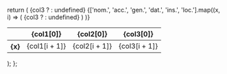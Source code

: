 
  return (
    <table>
      <thead>
        <tr>
          <th></th>
          <th>{col1[0]}</th>
          <th>{col2[0]}</th>
          {col3 ? <th>{col3[0]}</th> : undefined}
        </tr>
      </thead>
      <tbody>
        {['nom.', 'acc.', 'gen.', 'dat.', 'ins.', 'loc.'].map((x, i) =>
          (<tr key={i}>
            <th>{x}</th>
            <td>{col1[i + 1]}</td>
            <td>{col2[i + 1]}</td>
            {col3 ? <td>{col3[i + 1]}</td> : undefined}
          </tr>)
        )}
      </tbody>
    </table>
  );
};

<Tabs>
  <TabItem value="1st" label="1st person">
    <Table
      col1={["sg.", "ja", "mene (me)", "mene", "mně (mi)", "mnoju", "mně"]}
      col2={["pl.", "my", "nas", "nas", "nam", "nami", "nas"]}
    />
  </TabItem>
  <TabItem value="2nd" label="2nd person">
    <Table
      col1={["sg.", "ty", "tebe (te)", "tebe", "tobě (ti)", "toboju", "tobě"]}
      col2={["pl.", "vy", "vas", "vas", "vam", "vami", "vas"]}
    />
  </TabItem>
  <TabItem value="3rd" label="3rd person">
    <Tabs>
      <TabItem value="m." label="Masculine">
        <Table
          col1={["sg.", "on", "jego (go)", "jego", "jemu (mu)", "jim", "jim"]}
          col2={["pl.anim.", "oni", "jih", "jih", "jim", "jimi", "jih"]}
          col3={["pl.inanim.", "one", "je", "je", "jim", "jimi", "jih"]}
        />
      </TabItem>
      <TabItem value="f." label="Feminine">
      </TabItem>
      <TabItem value="n." label="Neuter">
      </TabItem>
    </Tabs>
  </TabItem>
  <TabItem value="refl." label="Reflexive">

  </TabItem>
</Tabs>
